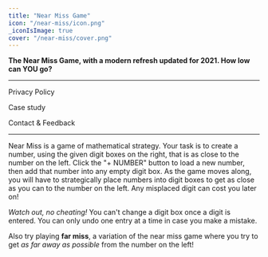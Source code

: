 ```yaml
---
title: "Near Miss Game"
icon: "/near-miss/icon.png"
_iconIsImage: true
cover: "/near-miss/cover.png"
---
```



<Callout icon="👉" bgColor="gray" textColor="gray">

**The Near Miss Game, with a modern refresh updated for 2021. How low can YOU go?**

</Callout>

---

<PageLink icon="🔒" color="orange" to="/near-miss/privacy">

Privacy Policy

</PageLink>

<PageLink icon="💻" color="green" to="/near-miss/case-study">

Case study

</PageLink>

<PageLink icon="📨" color="blue" to="/near-miss/contact">

Contact & Feedback

</PageLink>

---

Near Miss is a game of mathematical strategy. Your task is to create a number, using the given digit boxes on the right, that is as close to the number on the left. Click the "+ NUMBER" button to load a new number, then add that number into any empty digit box. As the game moves along, you will have to strategically place numbers into digit boxes to get as close as you can to the number on the left. Any misplaced digit can cost you later on!

*Watch out, no cheating!* You can't change a digit box once a digit is entered. You can only undo one entry at a time in case you make a mistake.

<Callout icon="❗️" textColor="red">

Also try playing **far miss**, a variation of the near miss game where you try to get *as far away as possible* from the number on the left!

</Callout>
